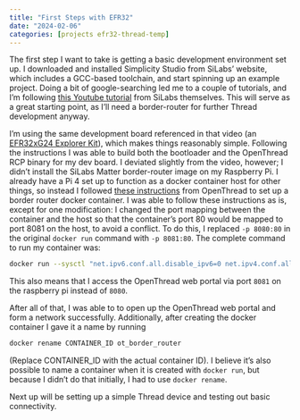 ```yaml
---
title: "First Steps with EFR32"
date: "2024-02-06"
categories: [projects efr32-thread-temp]
---
```


The first step I want to take is getting a basic development environment set up.
I downloaded and installed Simplicity Studio from SiLabs' website, which
includes a GCC-based toolchain, and start spinning up an example project. Doing
a bit of google-searching led me to a couple of tutorials, and I'm following
[this Youtube tutorial](https://www.youtube.com/watch?v=mVoL8H65qss) from
SiLabs themselves. This will serve as a great starting point, as I'll need a
border-router for further Thread development anyway.

I'm using the same development board referenced in that video (an [EFR32xG24
Explorer Kit](https://www.silabs.com/development-tools/wireless/efr32xg24-explorer-kit?tab=overview)), which makes things reasonably simple. Following the instructions
I was able to build both the bootloader and the OpenThread RCP binary for my dev
board. I deviated slightly from the video, however; I didn't install the
SiLabs Matter border-router image on my Raspberry Pi. I already have a Pi 4 set
up to function as a docker container host for other things, so instead I
followed [these instructions](https://openthread.io/guides/border-router/docker)
from OpenThread to set up a border router docker container. I was able to follow
these instructions as is, except for one modification: I changed the port
mapping between the container and the host so that the container's port 80 would
be mapped to port 8081 on the host, to avoid a conflict. To do this, I replaced
`-p 8080:80` in the original `docker run` command with `-p 8081:80`. The
complete command to run my container was:

```bash
docker run --sysctl "net.ipv6.conf.all.disable_ipv6=0 net.ipv4.conf.all.forwarding=1 net.ipv6.conf.all.forwarding=1" -p 8081:80 --dns=127.0.0.1 -it --volume /dev/ttyACM0:/dev/ttyACM0 --privileged openthread/otbr --radio-url spinel+hdlc+uart:///dev/ttyACM0
```

This also means that I access the OpenThread web portal via port `8081` on the
raspberry pi instead of `8080`.

After all of that, I was able to to open up the OpenThread web portal and form
a network successfully. Additionally, after creating the docker container I gave
it a name by running

```bash
docker rename CONTAINER_ID ot_border_router
```

(Replace CONTAINER_ID with the actual container ID). I believe it's also
possible to name a container when it is created with `docker run`, but because
I didn't do that initially, I had to use `docker rename`.

Next up will be setting up a simple Thread device and testing out basic
connectivity.
